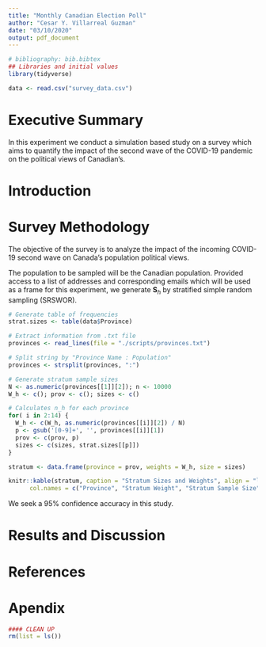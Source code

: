 ```yaml
---
title: "Monthly Canadian Election Poll"
author: "Cesar Y. Villarreal Guzman"
date: "03/10/2020"
output: pdf_document
---
```


```r
# bibliography: bib.bibtex
## Libraries and initial values
library(tidyverse)

data <- read.csv("survey_data.csv")
```


# Executive Summary
In this experiment we conduct a simulation based study on a survey which aims
to quantify the impact of the second wave of the COVID-19 pandemic on the
political views of Canadian's. 

# Introduction


# Survey Methodology
The objective of the survey is to analyze the impact of the incoming COVID-19
second wave on Canada's population political views. 

The population to be sampled will be the Canadian population. Provided access to
a list of addresses and corresponding emails which will be used as a frame for
this experiment, we generate $\mathbf{S}_h$ by stratified simple random 
sampling (SRSWOR).

```r
# Generate table of frequencies
strat.sizes <- table(data$Province)

# Extract information from .txt file
provinces <- read_lines(file = "./scripts/provinces.txt")

# Split string by "Province Name : Population"
provinces <- strsplit(provinces, ":")

# Generate stratum sample sizes
N <- as.numeric(provinces[[1]][2]); n <- 10000
W_h <- c(); prov <- c(); sizes <- c()

# Calculates n_h for each province
for( i in 2:14) {
  W_h <- c(W_h, as.numeric(provinces[[i]][2]) / N)
  p <- gsub('[0-9]+', '', provinces[[i]][1])
  prov <- c(prov, p)
  sizes <- c(sizes, strat.sizes[[p]])
}

stratum <- data.frame(province = prov, weights = W_h, size = sizes)

knitr::kable(stratum, caption = "Stratum Sizes and Weights", align = "lcr",
      col.names = c("Province", "Stratum Weight", "Stratum Sample Size"), digits = 3)
```


We seek a 95% confidence accuracy in this study. 


# Results and Discussion

# References

# Apendix

```r
#### CLEAN UP
rm(list = ls())
```

